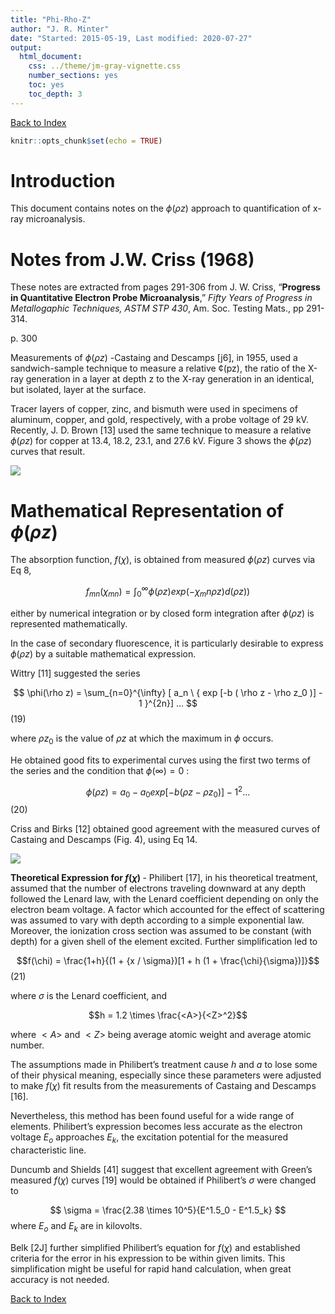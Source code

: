 ```yaml
---
title: "Phi-Rho-Z"
author: "J. R. Minter"
date: "Started: 2015-05-19, Last modified: 2020-07-27"
output:
  html_document:
    css: ../theme/jm-gray-vignette.css
    number_sections: yes
    toc: yes
    toc_depth: 3
---
```


[Back to Index](../README.html)

```r
knitr::opts_chunk$set(echo = TRUE)
```

# Introduction

This document contains notes on the $\phi (\rho z)$ approach to quantification
of x-ray microanalysis.

# Notes from J.W. Criss (1968)

These notes are extracted from pages 291-306 from J. W. Criss,
"**Progress in Quantitative Electron Probe Microanalysis**,"
*Fifty Years of Progress in Metallogaphic Techniques, ASTM STP 430*,
Am. Soc. Testing Mats., pp 291-314.


p. 300

Measurements of $\phi (\rho z)$ -Castaing and Descamps [j6], in 1955, used
a sandwich-sample technique to measure a relative ¢(pz), the ratio of the
X-ray generation in a layer at depth z to the X-ray generation in an identical,
but isolated, layer at the surface.

Tracer layers of copper, zinc, and bismuth were used in specimens of aluminum,
copper, and gold, respectively, with a probe voltage of 29 kV. Recently, J. D.
Brown [13] used the same technique to measure a relative $\phi(\rho z)$
for copper at 13.4, 18.2, 23.1, and 27.6 kV. Figure 3 shows the $\phi(\rho z)$
curves that result.


![](png/prz-fig-3-f-of-chi.png)





# Mathematical  Representation of $\phi(\rho z)$

The absorption function, $f(\chi)$, is obtained from measured $\phi(\rho z)$
curves via Eq 8,

$$ f_{mn}(\chi_{mn}) = \int_{0}^{\infty} \phi(\rho z) exp(-\chi_mn \rho z) d(\rho z) ) $$


either by numerical integration or by closed form integration after
$\phi(\rho z)$ is represented mathematically.

In the case of secondary fluorescence, it is particularly
desirable to express $\phi(\rho z)$ by a suitable mathematical expression.

Wittry [11] suggested the series

$$ \phi(\rho z) = \sum_{n=0}^{\infty} [ a_n \ { exp [-b ( \rho z - \rho z_0 )] - 1 }^{2n}] ... $$ (19)


where $\rho z_0$ is the value of $\rho z$ at which the maximum in $\phi$ occurs.

He obtained good fits to experimental curves using the first two terms of the
series and the condition that $\phi(\infty) = 0$ :

$$ \phi(\rho z) = a_0 - a_0{exp[-b(\rho z - \rho z_0)]- 1}^2 ...$$ (20)



Criss and Birks [12] obtained good agreement with the measured curves
of Castaing and Descamps (Fig. 4), using Eq 14.


![](png/prz-fig-4-series-approx.png)



**Theoretical Expression for $f(\chi)$ ** - Philibert [17], in his theoretical
treatment, assumed that the number of electrons traveling downward at any depth
followed the Lenard law, with the Lenard coefficient depending on only the
electron beam voltage. A factor which accounted for the effect of scattering was
assumed to vary with depth according to a simple exponential law. Moreover, the
ionization cross section was assumed to be constant (with depth) for a given
shell of the element excited. Further simplification led to

$$f(\chi) = \frac{1+h}{(1 + {x / \sigma})[1 + h (1 + \frac{\chi}{\sigma})]}$$ (21)


where $\sigma$ is the Lenard coefficient, and 

$$h = 1.2 \times \frac{<A>}{<Z>^2}$$

where $<A>$ and $<Z>$  being average atomic weight and average atomic number.


The assumptions made in Philibert's treatment cause $h$ and $a$ to lose some of
their physical meaning, especially since these parameters were adjusted to
make $f(\chi)$ fit results from the measurements of Castaing and Descamps [16].

Nevertheless, this method has been found useful for a wide range of elements.
Philibert's expression becomes less accurate as the electron voltage $E_o$ 
approaches $E_k$, the excitation potential for the measured characteristic line.

Duncumb and Shields [41] suggest that excellent agreement with Green's measured
$f(\chi)$  curves [19] would be obtained if Philibert's $\sigma$ were changed to

$$ \sigma = \frac{2.38 \times 10^5}{E^1.5_0 - E^1.5_k} $$
where $E_o$ and $E_k$ are in kilovolts.


Belk [2J] further simplified Philibert's equation for $f(\chi)$ and established
criteria for the error in his expression to be within given limits.
This simplification might be useful for rapid hand calculation, when great
accuracy is not needed.




[Back to Index](../README.html)
